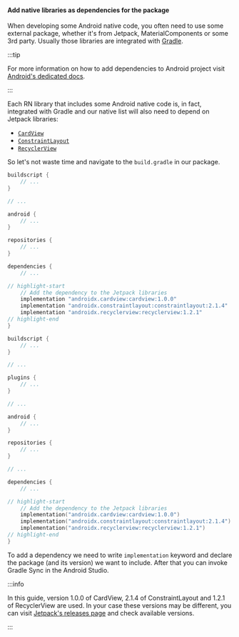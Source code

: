 
#### Add native libraries as dependencies for the package

When developing some Android native code, you often need to use some external package, whether it's from Jetpack, MaterialComponents or some 3rd party.
Usually those libraries are integrated with [Gradle](https://docs.gradle.org/current/userguide/userguide.html).

:::tip

For more information on how to add dependencies to Android project visit [Android's dedicated docs](https://developer.android.com/studio/build/dependencies).

:::

Each RN library that includes some Android native code is, in fact, integrated with Gradle and our native list will also need to depend on Jetpack libraries:

- [`CardView`](https://developer.android.com/develop/ui/views/layout/cardview)
- [`ConstraintLayout`](https://developer.android.com/develop/ui/views/layout/constraint-layout)
- [`RecyclerView`](https://developer.android.com/develop/ui/views/layout/recyclerview)

So let's not waste time and navigate to the `build.gradle` in our package.

<Tabs groupId="gradle">
<TabItem value="groovy" label="Groovy script (build.gradle)">

```groovy title="android/build.gradle"
buildscript {
    // ...
}

// ...

android {
    // ...
}

repositories {
    // ...
}

dependencies {
    // ...

// highlight-start
    // Add the dependency to the Jetpack libraries
    implementation "androidx.cardview:cardview:1.0.0"
    implementation "androidx.constraintlayout:constraintlayout:2.1.4"
    implementation "androidx.recyclerview:recyclerview:1.2.1"
// highlight-end
}
```

</TabItem>
<TabItem value="kotlin" label="Kotlin script (build.gradle.kts)">

```kotlin title="android/build.gradle.kts"
buildscript {
    // ...
}

// ...

plugins {
    // ...
}

// ...

android {
    // ...
}

repositories {
    // ...
}

// ...

dependencies {
    // ...

// highlight-start
    // Add the dependency to the Jetpack libraries
    implementation("androidx.cardview:cardview:1.0.0")
    implementation("androidx.constraintlayout:constraintlayout:2.1.4")
    implementation("androidx.recyclerview:recyclerview:1.2.1")
// highlight-end
}
```

</TabItem>
</Tabs>

To add a dependency we need to write `implementation` keyword and declare the package (and its version) we want to include.
After that you can invoke Gradle Sync in the Android Studio.

:::info

In this guide, version 1.0.0 of CardView, 2.1.4 of ConstraintLayout and 1.2.1 of RecyclerView are used. In your case these versions may be different, you can visit [Jetpack's releases page](https://developer.android.com/jetpack/androidx/versions) and check available versions.

:::
